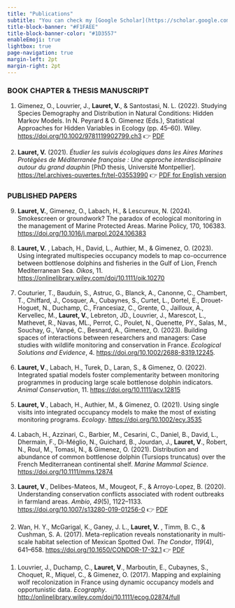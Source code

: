 ```yaml
---
title: "Publications"
subtitle: "You can check my [Google Scholar](https://scholar.google.com/citations?user=hbi_zlMAAAAJ&hl=en) profile."
title-block-banner: "#F1FAEE"
title-block-banner-color: "#1D3557"
enableEmoji: true
lightbox: true
page-navigation: true
margin-left: 2pt
margin-right: 2pt
---
```


### BOOK CHAPTER & THESIS MANUSCRIPT

1. Gimenez, O., Louvrier, J., **Lauret, V.**, & Santostasi, N. L. (2022). Studying Species Demography and Distribution in Natural Conditions: Hidden Markov Models. In N. Peyrard & O. Gimenez (Eds.), Statistical Approaches for Hidden Variables in Ecology (pp. 45–60). Wiley. [https://doi.org/10.1002/9781119902799.ch3](https://doi.org/10.1002/9781119902799.ch3)
👉 [PDF](/doc/bookHMM.pdf)

2. **Lauret, V.** (2021). _Étudier les suivis écologiques dans les Aires Marines Protégées de Méditerranée française : Une approche interdisciplinaire autour du grand dauphin_ [PhD thesis, Université Montpellier]. [https://tel.archives-ouvertes.fr/tel-03553990](https://tel.archives-ouvertes.fr/tel-03553990)
👉 [PDF for English version](/doc/LATEZ_ENG_lowres.pdf)

### PUBLISHED PAPERS

<ol reversed>
  <li>**Lauret, V.**, Gimenez, O., Labach, H., & Lescureux, N. (2024). Smokescreen or groundwork? The paradox of ecological monitoring in the management of Marine Protected Areas. Marine Policy, 170, 106383. [https://doi.org/10.1016/j.marpol.2024.106383](https://doi.org/10.1016/j.marpol.2024.106383)</li>

\ 
  <li>**Lauret, V.** , Labach, H., David, L., Authier, M., & Gimenez, O. (2023). Using integrated multispecies occupancy models to map co-occurrence between bottlenose dolphins and fisheries in the Gulf of Lion, French Mediterranean Sea. _Oikos_, 11. [https://onlinelibrary.wiley.com/doi/10.1111/oik.10270](https://onlinelibrary.wiley.com/doi/10.1111/oik.10270)</li>

\ 
 <li>Couturier, T., Bauduin, S., Astruc, G., Blanck, A., Canonne, C., Chambert, T., Chiffard, J., Cosquer, A., Cubaynes, S., Curtet, L., Dortel, E., Drouet-Hoguet, N., Duchamp, C., Francesiaz, C., Grente, O., Jailloux, A., Kervellec, M., **Lauret, V.**, Lebreton, JD.,  Louvrier, J., Marescot, L., Mathevet, R., Navas, ML., Perrot, C., Poulet, N., Quenette, PY., Salas, M., Souchay, G., Vanpé, C.,  Besnard, A., Gimenez, O. (2023). Building spaces of interactions between researchers and managers: Case studies with wildlife monitoring and conservation in France. _Ecological Solutions and Evidence_, 4. [https://doi.org/10.1002/2688-8319.12245](https://doi.org/10.1002/2688-8319.12245).</li>

\
  <li>**Lauret, V**., Labach, H., Turek, D., Laran, S., & Gimenez, O. (2022). Integrated spatial models foster complementarity between monitoring programmes in producing large scale bottlenose dolphin indicators. _Animal Conservation_, 11. [https://doi.org/10.1111/acv.12815](https://doi.org/10.1111/acv.12815)</li>

\
  <li>**Lauret, V**., Labach, H., Authier, M., & Gimenez, O. (2021). Using single visits into integrated occupancy models to make the most of existing monitoring programs. _Ecology_. [https://doi.org/10.1002/ecy.3535](https://doi.org/10.1002/ecy.3535)</li>

\
  <li>Labach, H., Azzinari, C., Barbier, M., Cesarini, C., Daniel, B., David, L., Dhermain, F., Di-Méglio, N., Guichard, B., Jourdan, J., **Lauret, V**., Robert, N., Roul, M., Tomasi, N., & Gimenez, O. (2021). Distribution and abundance of common bottlenose dolphin (Tursiops truncatus) over the French Mediterranean continental shelf. _Marine Mammal Science_.  [https://doi.org/10.1111/mms.12874](https://doi.org/10.1111/mms.12874)</li>

\
  <li>**Lauret, V**., Delibes-Mateos, M., Mougeot, F., & Arroyo-Lopez, B. (2020). Understanding conservation conflicts associated with rodent outbreaks in farmland areas. _Ambio_, _49_(5), 1122–1133. [https://doi.org/10.1007/s13280-019-01256-0](https://doi.org/10.1007/s13280-019-01256-0)
👉 [PDF](/doc/rodent2019.pdf)</li>

\
  <li>Wan, H. Y., McGarigal, K., Ganey, J. L., **Lauret, V.** , Timm, B. C., & Cushman, S. A. (2017). Meta-replication reveals nonstationarity in multi-scale habitat selection of Mexican Spotted Owl. _The Condor_, _119_(4), 641–658. [https://doi.org/10.1650/CONDOR-17-32.1](https://doi.org/10.1650/CONDOR-17-32.1)
👉 [PDF](/doc/condor2017.pdf)</li>

\
  <li>Louvrier, J., Duchamp, C., **Lauret, V**., Marboutin, E., Cubaynes, S., Choquet, R., Miquel, C., & Gimenez, O. (2017). Mapping and explaining wolf recolonization in France using dynamic occupancy models and opportunistic data. _Ecography_. [http://onlinelibrary.wiley.com/doi/10.1111/ecog.02874/full](http://onlinelibrary.wiley.com/doi/10.1111/ecog.02874/full)</li>
</ol>